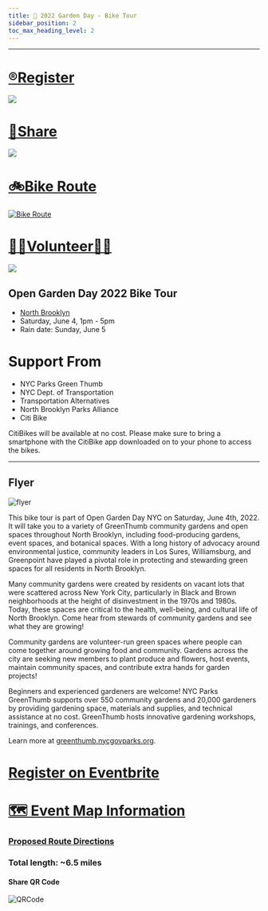 ```yaml
---
title: 📅 2022 Garden Day - Bike Tour
sidebar_position: 2
toc_max_heading_level: 2
---
```

---

<a href="https://www.eventbrite.com/e/north-brooklyn-gardens-bike-tour-tickets-329216935717?utm-campaign=social%2Cemail&utm-content=attendeeshare&utm-medium=discovery&utm-source=strongmail&utm-term=listing">
  <h1>®️Register</h1>
  <img src="https://cdn.evbstatic.com/s3-build/453732-rc2022-04-28_16.04-43b83bd/django/images/logos/eb_orange_on_white_1200x630.png" />
</a>

<a href="https://www.instagram.com/tv/Cd1LutHuqDM/?igshid=YmMyMTA2M2Y=">
  <h1>🦋Share</h1>
  <img src="https://user-images.githubusercontent.com/22154417/167321394-db3a8830-fd43-46cb-8c4d-8c72c2928f74.gif" />
</a>

# [🚲Bike Route](https://www.google.com/maps/dir/40.7197407,-73.9527372/40.7262849,-73.957547/40.7311599,-73.9592878/61+Franklin+Street/Domino+Park/203+S+2nd+St,+Brooklyn,+NY+11211/451+Bedford+Ave,+Brooklyn,+NY+11249/Sunshine+Community+Garden/Powers+Street+Garden/266+Skillman+Ave,+Brooklyn,+NY+11211/@40.7146804,-73.9602965,15.75z/data=!4m52!4m51!1m5!3m4!1m2!1d-73.9573578!2d40.7262791!3s0x89c259423a47ee6d:0x7392460bb6f67f3b!1m0!1m0!1m5!1m1!1s0x89c259419100015b:0x8366c4c1240f8!2m2!1d-73.957458!2d40.7275319!1m5!1m1!1s0x89c25941934bb85f:0x486aa5dc8e5c1416!2m2!1d-73.967851!2d40.7148803!1m5!1m1!1s0x89c2595ffe01a095:0xaa2f7d03ffd1b890!2m2!1d-73.959448!2d40.712489!1m5!1m1!1s0x89c25bdc1ef770cb:0x7e563a27a596cec0!2m2!1d-73.9640274!2d40.7077706!1m5!1m1!1s0x89c25bfc777738d3:0xbc266755fc2cce1d!2m2!1d-73.9440187!2d40.705274!1m5!1m1!1s0x89c25954449f5bf7:0xbd7f445ad60ec4ea!2m2!1d-73.939702!2d40.7126925!1m5!1m1!1s0x89c25953b8e70ba7:0x65d1415c732b5925!2m2!1d-73.940299!2d40.7162142!3e1)
[![Bike Route](https://media2.giphy.com/media/QtvEouZBOE8nPn7yFx/giphy.gif?cid=6c09b9529wfor2ostoyw1re3m80eb3h5m0auynnu2clgvggw&rid=giphy.gif&ct=s)](https://www.google.com/maps/dir/40.7197407,-73.9527372/40.7262849,-73.957547/40.7311599,-73.9592878/61+Franklin+Street/Domino+Park/203+S+2nd+St,+Brooklyn,+NY+11211/451+Bedford+Ave,+Brooklyn,+NY+11249/Sunshine+Community+Garden/Powers+Street+Garden/266+Skillman+Ave,+Brooklyn,+NY+11211/@40.7146804,-73.9602965,15.75z/data=!4m52!4m51!1m5!3m4!1m2!1d-73.9573578!2d40.7262791!3s0x89c259423a47ee6d:0x7392460bb6f67f3b!1m0!1m0!1m5!1m1!1s0x89c259419100015b:0x8366c4c1240f8!2m2!1d-73.957458!2d40.7275319!1m5!1m1!1s0x89c25941934bb85f:0x486aa5dc8e5c1416!2m2!1d-73.967851!2d40.7148803!1m5!1m1!1s0x89c2595ffe01a095:0xaa2f7d03ffd1b890!2m2!1d-73.959448!2d40.712489!1m5!1m1!1s0x89c25bdc1ef770cb:0x7e563a27a596cec0!2m2!1d-73.9640274!2d40.7077706!1m5!1m1!1s0x89c25bfc777738d3:0xbc266755fc2cce1d!2m2!1d-73.9440187!2d40.705274!1m5!1m1!1s0x89c25954449f5bf7:0xbd7f445ad60ec4ea!2m2!1d-73.939702!2d40.7126925!1m5!1m1!1s0x89c25953b8e70ba7:0x65d1415c732b5925!2m2!1d-73.940299!2d40.7162142!3e1)


<a href="https://docs.google.com/forms/d/e/1FAIpQLSdQ-snNHZb4ZTh91L8HphNQACxAugeP7M4AAw7EDNJX0X6Agw/viewform">
  <h1>👨‍🌾Volunteer👩‍🌾</h1>
  <img src="https://encrypted-tbn0.gstatic.com/images?q=tbn:ANd9GcQFisqjdyqJcIIYMrO0M6coGM2mrWhmMBwHWA&usqp=CAU" />
</a>


## Open Garden Day 2022 Bike Tour

- [North Brooklyn](https://communityprofiles.planning.nyc.gov/brooklyn/1)
- Saturday, June 4, 1pm - 5pm
- Rain date: Sunday, June 5

# Support From

- NYC Parks Green Thumb
- NYC Dept. of Transportation
- Transportation Alternatives
- North Brooklyn Parks Alliance
- Citi Bike

CitiBikes will be available at no cost.
Please make sure to bring a smartphone with the CitiBike app downloaded on to your phone to access the bikes.

---

## Flyer

![flyer](https://user-images.githubusercontent.com/22154417/170110854-f63d2a93-a117-4ed0-bdcd-0bd9f0347c12.png)

This bike tour is part of Open Garden Day NYC on Saturday, June 4th, 2022.
It will take you to a variety of GreenThumb community gardens and open spaces throughout North Brooklyn, including food-producing gardens, event spaces, and botanical spaces. With a long history of advocacy around environmental justice, community leaders in Los Sures, Williamsburg, and
Greenpoint have played a pivotal role in protecting and stewarding green spaces for all residents in North Brooklyn.

Many community gardens were created by residents on vacant lots that were scattered across New York City, particularly in Black and Brown neighborhoods at the height of disinvestment in the 1970s and 1980s. Today, these spaces are critical to the health, well-being, and cultural life of North Brooklyn. Come hear from stewards of community gardens and see what they are growing!

Community gardens are volunteer-run green spaces where people can come together around growing food and community. Gardens across the city are seeking new members to plant produce and flowers, host events, maintain community spaces, and contribute extra hands for garden projects!

Beginners and experienced gardeners are welcome!
NYC Parks GreenThumb supports over 550 community gardens and 20,000 gardeners by providing gardening space, materials and supplies, and technical assistance at no cost. GreenThumb hosts innovative gardening workshops, trainings, and conferences.

Learn more at [greenthumb.nycgovparks.org](https://greenthumb.nycgovparks.org/).

# [Register on Eventbrite](https://www.eventbrite.com/e/north-brooklyn-gardens-bike-tour-tickets-329216935717?utm-campaign=social%2Cemail&utm-content=attendeeshare&utm-medium=discovery&utm-source=strongmail&utm-term=listing)

# [🗺️ Event Map Information](./Map.mdx)

### [Proposed Route Directions](https://www.google.com/maps/@39.7157659,-73.9608142,14z/data=!4m2!6m1!1s17nYSWAgDGQOHC7chBfvalj1UAhuKJMlj?authuser=1)

### Total length: ~6.5 miles

#### Share QR Code

![QRCode](/ShareQR2022.png)


